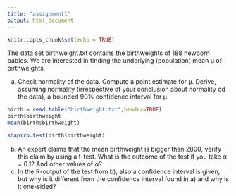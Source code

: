 ```yaml
---
title: "assignment1"
output: html_document
---
```


```r
knitr::opts_chunk$set(echo = TRUE)
```

The data set birthweight.txt contains the birthweights of 188 newborn babies. We are interested in finding the underlying (population) mean μ of birthweights.

a) Check normality of the data. Compute a point estimate for μ. Derive, assuming normality (irrespective of your conclusion about normality od the data), a bounded 90% confidence interval for μ.

```r
birth = read.table("birthweight.txt",header=TRUE)
birth$birthweight
mean(birth$birthweight)

shapiro.test(birth$birthweight)
```


b) An expert claims that the mean birthweight is bigger than 2800, verify this claim by using a t-test. What is the outcome of the test if you take α = 0.1? And other values of α?
c) In the R-output of the test from b), also a confidence interval is given, but why is it different from the confidence interval found in a) and why is it one-sided?